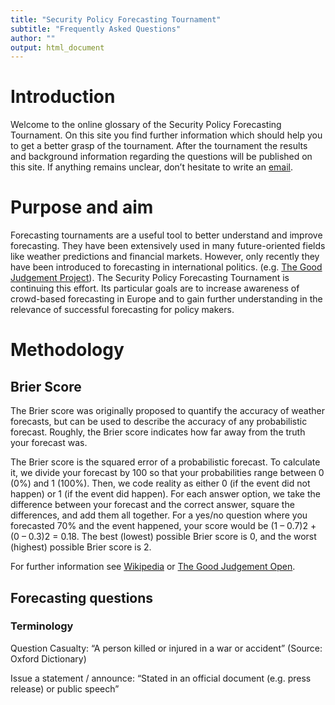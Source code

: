 ```yaml
---
title: "Security Policy Forecasting Tournament"
subtitle: "Frequently Asked Questions"
author: ""
output: html_document
---
```


# Introduction

Welcome to the online glossary of the Security Policy Forecasting Tournament. On this site you find further information which should help you to get a better grasp of the tournament. After the tournament the results and background information regarding the questions will be published on this site. If anything remains unclear, don't hesitate to write an [email](a.sacharow@mpp.hertie-school.org).

# Purpose and aim
Forecasting tournaments are a useful tool to better understand and improve forecasting. They have been extensively used in many future-oriented fields like weather predictions and financial markets. However, only recently they have been introduced to forecasting in international politics. (e.g. [The Good Judgement Project](www.gjopen.com)). The Security Policy Forecasting Tournament is continuing this effort. Its particular goals are to increase awareness of crowd-based forecasting in Europe and to gain further understanding in the relevance of successful forecasting for policy makers. 

# Methodology

## Brier Score

The Brier score was originally proposed to quantify the accuracy of weather forecasts, but can be used to describe the accuracy of any probabilistic forecast. Roughly, the Brier score indicates how far away from the truth your forecast was.

The Brier score is the squared error of a probabilistic forecast. To calculate it, we divide your forecast by 100 so that your probabilities range between 0 (0%) and 1 (100%). Then, we code reality as either 0 (if the event did not happen) or 1 (if the event did happen). For each answer option, we take the difference between your forecast and the correct answer, square the differences, and add them all together. For a yes/no question where you forecasted 70% and the event happened, your score would be (1 – 0.7)2 + (0 – 0.3)2 = 0.18. The best (lowest) possible Brier score is 0, and the worst (highest) possible Brier score is 2.

For further information see [Wikipedia](https://en.wikipedia.org/wiki/Brier_score) or [The Good Judgement Open](https://www.gjopen.com/faq).

## Forecasting questions

### Terminology

Question 
Casualty: "A person killed or injured in a war or accident" (Source: Oxford Dictionary)

Issue a statement / announce: "Stated in an official document (e.g. press release) or public speech"

